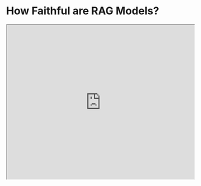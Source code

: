 # How Faithful are RAG Models? 


<Bleed>
  <iframe width="100%"
    height="415px"
    src="https://www.youtube.com/embed/eEU1dWVE8QQ?si=b-qgCU8nibBCSX8H" allow="accelerometer; autoplay; clipboard-write; encrypted-media; gyroscope; picture-in-picture"
    allowFullScreen
    />
</Bleed>

This new paper by [Wu et al. (2024)](https://arxiv.org/abs/2404.10198) aims to quantify the tug-of-war between RAG and LLMs' internal prior.  

It focuses on GPT-4 and other LLMs on question answering for the analysis.

It finds that providing correct retrieved information fixes most of the model mistakes (94% accuracy).  

!["RAG Faithfulness"](../../img/research/rag-faith.png)
*Source: [Wu et al. (2024)](https://arxiv.org/abs/2404.10198)*

When the documents contain more incorrect values and the LLM's internal prior is weak, the LLM is more likely to recite incorrect information. However, the LLMs are found to be more resistant when they have a stronger prior.  

The paper also reports that "the more the modified information deviates from the model's prior, the less likely the model is to prefer it."  

So many developers and companies are using RAG systems in production. This work highlights the importance of assessing risks when using LLMs given different kinds of contextual information that may contain supporting, contradicting, or completely incorrection information.